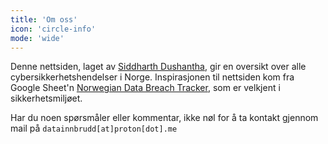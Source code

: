 ```yaml
---
title: 'Om oss'
icon: 'circle-info'
mode: 'wide'
---
```


Denne nettsiden, laget av [Siddharth Dushantha](https://sdushantha.github.io/), gir en oversikt over alle cybersikkerhetshendelser i Norge. Inspirasjonen til nettsiden kom fra Google Sheet'n [Norwegian Data Breach Tracker](https://docs.google.com/spreadsheets/d/1n5gJkgPVoGnyeUZAlmQUzv1dKtlwsKgG_DaRktTSuEs), som er velkjent i sikkerhetsmiljøet.

Har du noen spørsmåler eller kommentar, ikke nøl for å ta kontakt gjennom mail på `datainnbrudd[at]proton[dot].me`

